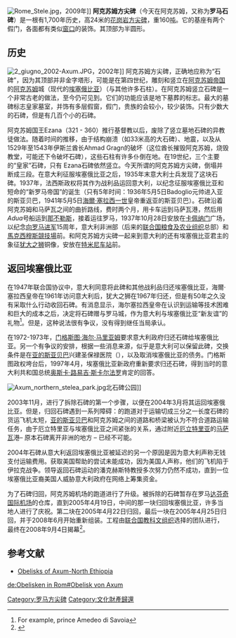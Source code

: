 [[Image:Rome_Stele.jpg|thumb]]，2009年]]
'''阿克苏姆方尖碑'''（今天在阿克苏姆，又称为'''罗马石碑'''）是一根有1,700年历史，高24米的[[花岗岩|花岗岩]][[方尖碑|方尖碑]]，重160[[吨|吨]]。它的基座有两个假门，各面都有类似[[窗口|窗口]]的装饰。其顶部为半圆形。

==历史==
[[Image:2_giugno_2002-Axum.JPG|thumb]]，2002年]]
阿克苏姆方尖碑，正确地应称为“石碑”，因为其顶部并非金字塔形，可能是在第四世纪，雕刻和竖立在[[阿克苏姆帝国|阿克苏姆帝国]]的[[阿克苏姆|阿克苏姆]]城（现代的[[埃塞俄比亚|埃塞俄比亚]]）（与其他许多石柱）。在阿克苏姆竖立石碑是一个非常古老的做法，至今仍可见到。它们的功能应该是地下墓葬的标志。最大的墓碑标志皇家墓室，并饰有多层假窗，假门，贵族的会较小，较少装饰。只有少数大的石碑，但是有几百个小的石碑。

阿克苏姆国王Ezana（321 - 360）推行基督教以后，废除了竖立墓地石碑的异教徒做法。随着时间的推移，由于结构崩溃（如33米高的大石碑）、地震，以及从1529年至1543年伊斯兰酋长Ahmad Gragn的破坏（这位酋长摧毁阿克苏姆，烧毁教堂，可能还下令破坏石碑），这些石柱有许多仆倒在地。在19世纪，三个主要的“皇家”石碑，只有 Ezana石碑依然竖立。今天所谓的阿克苏姆方尖碑，倒塌并断成三段。在意大利征服埃塞俄比亚之后，1935年末意大利士兵发现了这块石碑。1937年，法西斯政权将其作为战利品运回意大利，以纪念征服埃塞俄比亚和短命的“新罗马帝国”的诞生（只有5年时间：1936年5月5日Badoglio元帅进入亚的斯亚贝巴，1941年5月5日[[海爾·塞拉西一世|海爾·塞拉西一世]]皇帝重返亚的斯亚贝巴）。石碑沿着阿克苏姆和马萨瓦之间的曲折路线，费时两个月，用卡车运到马萨瓦港，然后用''Adua''号船运到[[那不勒斯|那不勒斯]]，接着运往罗马，1937年10月28日安放在[[卡佩纳门|卡佩纳门]]广场，以纪念[[向罗马进军|向罗马进军]]15周年，意大利非洲部（后来的[[联合国粮食及农业组织|联合国粮食及农业组织]]总部）和[[馬克西穆斯競技場|馬克西穆斯競技場]]前。和阿克苏姆方尖碑一起来到意大利的还有埃塞俄比亚君主的象征[[犹大之狮|犹大之狮]]铜像，安放在[[特米尼车站|特米尼车站]]前。 
 
== 返回埃塞俄比亚 ==
在1947年联合国协议中，意大利同意将此碑和其他战利品归还埃塞俄比亚，海爾·塞拉西皇帝在1961年访问意大利后，犹大之狮在1967年归还，但是有50年之久没有采取什么行动收回石碑。有消息显示，海尔塞拉西皇帝在认识到运输等技术困难和巨大的成本之后，决定将石碑赠与罗马城，作为意大利与埃塞俄比亚“新友谊”的礼物<ref>For example, prince Amedeo di Savoia</ref>。但是，这种说法很有争议，没有得到继任当局承认。

在1972-1973年，[[门格斯图·海尔·马里亚姆|门格斯图·海尔·马里亚姆]]要求意大利政府归还石碑给埃塞俄比亚。另一个有争议的安排，根据一些消息来源，似乎是意大利可以保留此碑，交换条件是在[[亚的斯亚贝巴|亚的斯亚贝巴]]兴建圣保禄医院（{{lang|en|Saint Paul's Hospital}}），以及取消埃塞俄比亚的债务。门格斯图政权垮台后，1997年4月，埃塞俄比亚新政府重新要求归还石碑，得到当时的意大利共和国总统[[奥斯卡·路易吉·斯卡尔法罗|奥斯卡·路易吉·斯卡尔法罗]]肯定的回答。 
  
[[Image:Axum_northern_stelea_park.jpg|thumb]]北石碑公园]] 
 
2003年11月，进行了拆除石碑的第一个步骤，以便在2004年3月将其运回埃塞俄比亚。但是，归回石碑遇到一系列障碍：{{tsl|en|Axum Airport|阿克苏姆机场}}的跑道对于运输切成三分之一长度石碑的货运飞机太短，[[亚的斯亚贝巴|亚的斯亚贝巴]]和阿克苏姆之间的道路和桥梁被认为不符合道路运输任务，由于厄立特里亚与埃塞俄比亚之间紧张的关系，通过附近[[厄立特里亚|厄立特里亚]]的[[马萨瓦|马萨瓦]]港– 原本石碑离开非洲的地方 – 已经不可能。

2004年石碑从意大利返回埃塞俄比亚被延迟的另一个原因是因为意大利声称无钱支付运输费用。获取美国帮助的尝试未能成功，因为美国人声称，他们的飞机陷于伊拉克战争。领导返回石碑运动的潘克赫斯特教授多次努力仍然不成功，直到一位埃塞俄比亚裔美国人威胁意大利政府在网络上筹集资金。   

为了石碑归回，阿克苏姆机场的跑道进行了升级。被拆除的石碑暂存在罗马[[达芬奇国际机场|达芬奇国际机场]]的仓库，直到2005年4月19日，中间的那一块归回埃塞俄比亚，许多当地人进行了庆祝。第二块在2005年4月22日归回，最后一块在2005年4月25日归回，并于2008年6月开始重新组装。工程由[[联合国教科文组织|联合国教科文组织]]选择的团队进行，最终在2008年9月4日揭幕<ref>{{Cite web |url=http://news.bbc.co.uk/1/hi/world/africa/7597589.stm |title=''BBC News''; Ethiopia unveils ancient obelisk |accessdate=2011-03-23 |archive-date=2008-09-12 |archive-url=https://web.archive.org/web/20080912005355/http://news.bbc.co.uk/1/hi/world/africa/7597589.stm |dead-url=no }}</ref>。

==参考文献==
{{Reflist}}
*[https://web.archive.org/web/20070322194753/http://www.13suns.com/obelisks.htm Obelisks of Axum-North Ethiopia]

{{commons category|Obelisk of Axum}}
{{coord|14|7|55.8|N|38|43|10.8|E|type:landmark_region:ET|display=title}}

{{DEFAULTSORT:Obelisk Of Axum}}
[[Category:罗马方尖碑|Category:罗马方尖碑]]
[[Category:文化財產歸還|Category:文化財產歸還]]

[[de:Obelisken_in_Rom#Obelisk_von_Axum|de:Obelisken in Rom#Obelisk von Axum]]